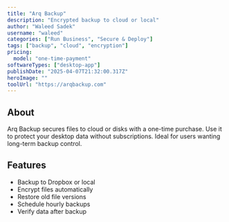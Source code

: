 ---
title: "Arq Backup"
description: "Encrypted backup to cloud or local"
author: "Waleed Sadek"
username: "waleed"
categories: ["Run Business", "Secure & Deploy"]
tags: ["backup", "cloud", "encryption"]
pricing:
  model: "one-time-payment"
softwareTypes: ["desktop-app"]
publishDate: "2025-04-07T21:32:00.317Z"
heroImage: ""
toolUrl: "https://arqbackup.com"
---
## About
Arq Backup secures files to cloud or disks with a one-time purchase. Use it to protect your desktop data without subscriptions. Ideal for users wanting long-term backup control.

## Features
- Backup to Dropbox or local
- Encrypt files automatically
- Restore old file versions
- Schedule hourly backups
- Verify data after backup